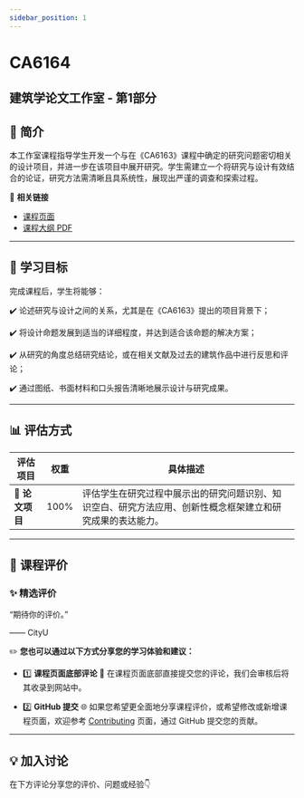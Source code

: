 ```yaml
---
sidebar_position: 1
---
```


# CA6164
## 建筑学论文工作室 - 第1部分

## **📘 简介**
本工作室课程指导学生开发一个与在《CA6163》课程中确定的研究问题密切相关的设计项目，并进一步在该项目中展开研究。学生需建立一个将研究与设计有效结合的论证，研究方法需清晰且具系统性，展现出严谨的调查和探索过程。

🔗 **相关链接**
- [课程页面](https://www.cityu.edu.hk/catalogue/pg/202425/course/CA6164.htm)
- [课程大纲 PDF](https://www.cityu.edu.hk/catalogue/pg/202425/course/CA6164.pdf)

---

## **🎯 学习目标**

完成课程后，学生将能够：

✔️ 论述研究与设计之间的关系，尤其是在《CA6163》提出的项目背景下；

✔️ 将设计命题发展到适当的详细程度，并达到适合该命题的解决方案；

✔️ 从研究的角度总结研究结论，或在相关文献及过去的建筑作品中进行反思和评论；

✔️ 通过图纸、书面材料和口头报告清晰地展示设计与研究成果。

---

## **📊 评估方式**

| **评估项目**          | **权重** | **具体描述**                                                                                       |
|----------------------|---------|---------------------------------------------------------------------------------------------------|
| **📝 论文项目**       | 100%    | 评估学生在研究过程中展示出的研究问题识别、知识空白、研究方法应用、创新性概念框架建立和研究成果的表达能力。 |

---

## **💬 课程评价**

### ✨ **精选评价**
<div className={commentStyles.commentBox}>
    <p className={commentStyles.commentText}>
        “期待你的评价。”
    </p>
    <p className={commentStyles.commentAuthor}>—— CityU</p>
</div>

✏️ **您也可以通过以下方式分享您的学习体验和建议：**

- 1️⃣ **课程页面底部评论**
💬 在课程页面底部直接提交您的评论，我们会审核后将其收录到网站中。

- 2️⃣ **GitHub 提交**
🌐 如果您希望更全面地分享课程评价，或希望修改或新增课程页面，欢迎参考 [Contributing](https://penjc.github.io/cityU-navigator/contributing) 页面，通过 GitHub 提交您的贡献。

---

## **💡 加入讨论**

在下方评论分享您的评价、问题或经验👇
<Utterances />